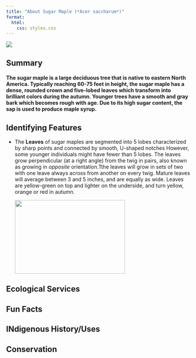 ```yaml
---
title: "About Sugar Maple (*Acer saccharum*)"
format:
  html:
    css: styles.css
---
```


![](sugarmaple.jpg)

## Summary

#### The sugar maple is a large deciduous tree that is native to eastern North America. Typically reaching 60-75 feet in height, the sugar maple has a dense, rounded crown and five-lobed leaves which transform into brilliant colors during the autumn. Younger trees have a smooth and gray bark which becomes rough with age. Due to its high sugar content, the sap is used to produce maple syrup.


## Identifying Features

* The **Leaves** of sugar maples are segmented into 5 lobes characterized by sharp points and connected by smooth, U-shaped notches However, some younger individuals might have fewer than 5 lobes. The leaves grow perpendicular (at a right angle) from the twig in pairs, also known as growing in *opposite* orientation.Tthe leaves will grow in sets of two with one leave always across from another on every twig. Mature leaves will average between 3 and 5 inches, and are equally as wide. Leaves are yellow-green on top and lighter on the underside, and turn yellow, orange or red in autumn.

  ![](sugarmaple_leaf.jpeg){width=300px height=200px}

## Ecological Services

## Fun Facts

## INdigenous History/Uses

## Conservation